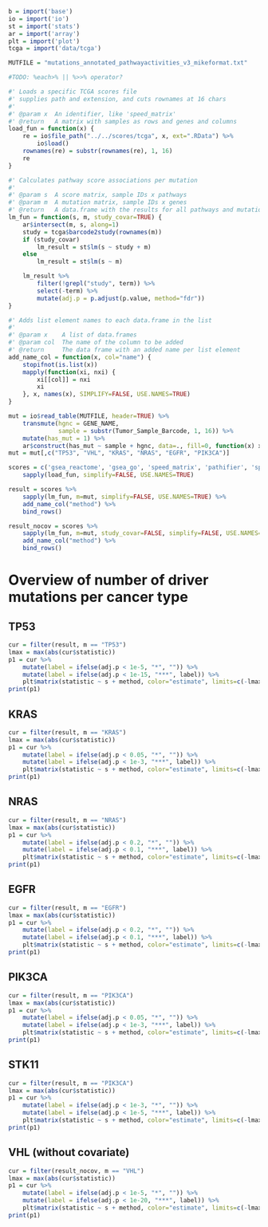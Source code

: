 ```r
b = import('base')
io = import('io')
st = import('stats')
ar = import('array')
plt = import('plot')
tcga = import('data/tcga')

MUTFILE = "mutations_annotated_pathwayactivities_v3_mikeformat.txt"

#TODO: %each>% || %>>% operator?

#' Loads a specific TCGA scores file
#' supplies path and extension, and cuts rownames at 16 chars
#'
#' @param x  An identifier, like 'speed_matrix'
#' @return   A matrix with samples as rows and genes and columns
load_fun = function(x) {
    re = io$file_path("../../scores/tcga", x, ext=".RData") %>%
        io$load()
    rownames(re) = substr(rownames(re), 1, 16)
    re
}

#' Calculates pathway score associations per mutation
#'
#' @param s  A score matrix, sample IDs x pathways
#' @param m  A mutation matrix, sample IDs x genes
#' @return   A data.frame with the results for all pathways and mutations
lm_fun = function(s, m, study_covar=TRUE) {
    ar$intersect(m, s, along=1)
    study = tcga$barcode2study(rownames(m))
    if (study_covar)
        lm_result = st$lm(s ~ study + m)
    else
        lm_result = st$lm(s ~ m)

    lm_result %>%
        filter(!grepl("study", term)) %>%
        select(-term) %>%
        mutate(adj.p = p.adjust(p.value, method="fdr"))
}

#' Adds list element names to each data.frame in the list
#'
#' @param x    A list of data.frames
#' @param col  The name of the column to be added
#' @return     The data frame with an added name per list element
add_name_col = function(x, col="name") {
    stopifnot(is.list(x))
    mapply(function(xi, nxi) {
        xi[[col]] = nxi
        xi
    }, x, names(x), SIMPLIFY=FALSE, USE.NAMES=TRUE)
}

mut = io$read_table(MUTFILE, header=TRUE) %>%
    transmute(hgnc = GENE_NAME,
              sample = substr(Tumor_Sample_Barcode, 1, 16)) %>%
    mutate(has_mut = 1) %>%
    ar$construct(has_mut ~ sample + hgnc, data=., fill=0, function(x) x[1])
mut = mut[,c("TP53", "VHL", "KRAS", "NRAS", "EGFR", "PIK3CA")]

scores = c('gsea_reactome', 'gsea_go', 'speed_matrix', 'pathifier', 'spia') %>%
    sapply(load_fun, simplify=FALSE, USE.NAMES=TRUE)

result = scores %>%
    sapply(lm_fun, m=mut, simplify=FALSE, USE.NAMES=TRUE) %>%
    add_name_col("method") %>%
    bind_rows()

result_nocov = scores %>%
    sapply(lm_fun, m=mut, study_covar=FALSE, simplify=FALSE, USE.NAMES=TRUE) %>%
    add_name_col("method") %>%
    bind_rows()
```

# Overview of number of driver mutations per cancer type

## TP53

```r
cur = filter(result, m == "TP53")
lmax = max(abs(cur$statistic))
p1 = cur %>%
    mutate(label = ifelse(adj.p < 1e-5, "*", "")) %>%
    mutate(label = ifelse(adj.p < 1e-15, "***", label)) %>%
    plt$matrix(statistic ~ s + method, color="estimate", limits=c(-lmax,lmax))
print(p1)
```

## KRAS

```r
cur = filter(result, m == "KRAS")
lmax = max(abs(cur$statistic))
p1 = cur %>%
    mutate(label = ifelse(adj.p < 0.05, "*", "")) %>%
    mutate(label = ifelse(adj.p < 1e-3, "***", label)) %>%
    plt$matrix(statistic ~ s + method, color="estimate", limits=c(-lmax,lmax))
print(p1)
```

## NRAS

```r
cur = filter(result, m == "NRAS")
lmax = max(abs(cur$statistic))
p1 = cur %>%
    mutate(label = ifelse(adj.p < 0.2, "*", "")) %>%
    mutate(label = ifelse(adj.p < 0.1, "***", label)) %>%
    plt$matrix(statistic ~ s + method, color="estimate", limits=c(-lmax,lmax))
print(p1)
```

## EGFR

```r
cur = filter(result, m == "EGFR")
lmax = max(abs(cur$statistic))
p1 = cur %>%
    mutate(label = ifelse(adj.p < 0.2, "*", "")) %>%
    mutate(label = ifelse(adj.p < 0.1, "***", label)) %>%
    plt$matrix(statistic ~ s + method, color="estimate", limits=c(-lmax,lmax))
print(p1)
```

## PIK3CA

```r
cur = filter(result, m == "PIK3CA")
lmax = max(abs(cur$statistic))
p1 = cur %>%
    mutate(label = ifelse(adj.p < 0.05, "*", "")) %>%
    mutate(label = ifelse(adj.p < 1e-3, "***", label)) %>%
    plt$matrix(statistic ~ s + method, color="estimate", limits=c(-lmax,lmax))
print(p1)
```

## STK11

```r
cur = filter(result, m == "PIK3CA")
lmax = max(abs(cur$statistic))
p1 = cur %>%
    mutate(label = ifelse(adj.p < 1e-3, "*", "")) %>%
    mutate(label = ifelse(adj.p < 1e-5, "***", label)) %>%
    plt$matrix(statistic ~ s + method, color="estimate", limits=c(-lmax,lmax))
print(p1)
```

## VHL (without covariate)

```r
cur = filter(result_nocov, m == "VHL")
lmax = max(abs(cur$statistic))
p1 = cur %>%
    mutate(label = ifelse(adj.p < 1e-5, "*", "")) %>%
    mutate(label = ifelse(adj.p < 1e-20, "***", label)) %>%
    plt$matrix(statistic ~ s + method, color="estimate", limits=c(-lmax,lmax))
print(p1)
```
